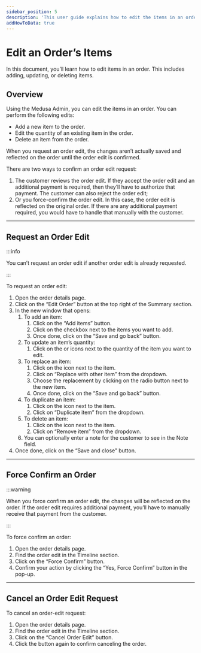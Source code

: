 ```yaml
---
sidebar_position: 5
description: 'This user guide explains how to edit the items in an order in the Medusa admin. You can add, update, replace, duplicate, and delete items.'
addHowToData: true
---
```



# Edit an Order’s Items

In this document, you’ll learn how to edit items in an order. This includes adding, updating, or deleting items.

## Overview

Using the Medusa Admin, you can edit the items in an order. You can perform the following edits:

- Add a new item to the order.
- Edit the quantity of an existing item in the order.
- Delete an item from the order.

When you request an order edit, the changes aren’t actually saved and reflected on the order until the order edit is confirmed.

There are two ways to confirm an order edit request:

1. The customer reviews the order edit. If they accept the order edit and an additional payment is required, then they’ll have to authorize that payment. The customer can also reject the order edit;
2. Or you force-confirm the order edit. In this case, the order edit is reflected on the original order. If there are any additional payment required, you would have to handle that manually with the customer.

---

## Request an Order Edit

:::info

You can’t request an order edit if another order edit is already requested.

:::

To request an order edit:

1. Open the order details page.
2. Click on the “Edit Order” button at the top right of the Summary section.
3. In the new window that opens:
    1. To add an item:
        1. Click on the “Add items” button.
        2. Click on the checkbox next to the items you want to add.
        3. Once done, click on the “Save and go back” button.
    2. To update an item’s quantity:
        1. Click on the <UiIcon lightIcon="https://res.cloudinary.com/dza7lstvk/image/upload/v1667999131/Medusa%20Docs/UI%20Icons/1hL8NiW_lqmjcq.png" darkIcon="https://res.cloudinary.com/dza7lstvk/image/upload/v1667999150/Medusa%20Docs/UI%20Icons/8LtkPqW_jyqz5i.png" alt="plus" /> or <UiIcon lightIcon="https://res.cloudinary.com/dza7lstvk/image/upload/v1667999351/Medusa%20Docs/UI%20Icons/EGk9uYD_a7rwhs.png" darkIcon="https://res.cloudinary.com/dza7lstvk/image/upload/v1667999366/Medusa%20Docs/UI%20Icons/XvkBK8p_dzhzfx.png" alt="minus" /> icons next to the quantity of the item you want to edit.
    3. To replace an item:
        1. Click on the <UiIcon lightIcon="https://res.cloudinary.com/dza7lstvk/image/upload/v1667999308/Medusa%20Docs/UI%20Icons/1ordBC6_ssysel.png" darkIcon="https://res.cloudinary.com/dza7lstvk/image/upload/v1667999326/Medusa%20Docs/UI%20Icons/dSwWYBH_stzgoi.png" alt="three dots" /> icon next to the item.
        2. Click on “Replace with other item” from the dropdown.
        3. Choose the replacement by clicking on the radio button next to the new item.
        4. Once done, click on the “Save and go back” button.
    4. To duplicate an item:
        1. Click on the <UiIcon lightIcon="https://res.cloudinary.com/dza7lstvk/image/upload/v1667999308/Medusa%20Docs/UI%20Icons/1ordBC6_ssysel.png" darkIcon="https://res.cloudinary.com/dza7lstvk/image/upload/v1667999326/Medusa%20Docs/UI%20Icons/dSwWYBH_stzgoi.png" alt="three dots" /> icon next to the item.
        2. Click on “Duplicate item” from the dropdown.
    5. To delete an item:
        1. Click on the <UiIcon lightIcon="https://res.cloudinary.com/dza7lstvk/image/upload/v1667999308/Medusa%20Docs/UI%20Icons/1ordBC6_ssysel.png" darkIcon="https://res.cloudinary.com/dza7lstvk/image/upload/v1667999326/Medusa%20Docs/UI%20Icons/dSwWYBH_stzgoi.png" alt="three dots" /> icon next to the item.
        2. Click on “Remove item” from the dropdown.
    6. You can optionally enter a note for the customer to see in the Note field.
4. Once done, click on the “Save and close” button.

---

## Force Confirm an Order

:::warning

When you force confirm an order edit, the changes will be reflected on the order. If the order edit requires additional payment, you’ll have to manually receive that payment from the customer.

:::

To force confirm an order:

1. Open the order details page.
2. Find the order edit in the Timeline section.
3. Click on the “Force Confirm” button.
4. Confirm your action by clicking the “Yes, Force Confirm” button in the pop-up.

---

## Cancel an Order Edit Request

To cancel an order-edit request:

1. Open the order details page.
2. Find the order edit in the Timeline section.
3. Click on the “Cancel Order Edit” button.
4. Click the button again to confirm canceling the order.